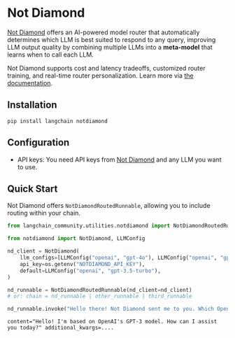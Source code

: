 # Not Diamond

[Not Diamond](https://notdiamond.ai) offers an AI-powered model router that automatically determines which LLM is best suited to respond to any query,
improving LLM output quality by combining multiple LLMs into a **meta-model** that learns when to call each LLM.

Not Diamond supports cost and latency tradeoffs, customized router training, and real-time router personalization. Learn more via [the documentation](https://notdiamond.readme.io/).

## Installation

```shell
pip install langchain notdiamond
```

## Configuration

- API keys: You need API keys from [Not Diamond](https://app.notdiamond.ai/keys) and any LLM you want to use.

## Quick Start

Not Diamond offers `NotDiamondRoutedRunnable`, allowing you to include routing within your chain.

```python
from langchain_community.utilities.notdiamond import NotDiamondRoutedRunnable

from notdiamond import NotDiamond, LLMConfig

nd_client = NotDiamond(
    llm_configs=[LLMConfig("openai", "gpt-4o"), LLMConfig("openai", "gpt-4o-mini")],
    api_key=os.getenv("NOTDIAMOND_API_KEY"),
    default=LLMConfig("openai", "gpt-3.5-turbo"),
)

nd_runnable = NotDiamondRoutedRunnable(nd_client=nd_client)
# or: chain = nd_runnable | other_runnable | third_runnable

nd_runnable.invoke("Hello there! Not Diamond sent me to you. Which OpenAI model are you?")
```

```
content="Hello! I'm based on OpenAI's GPT-3 model. How can I assist you today?" additional_kwargs=....
```